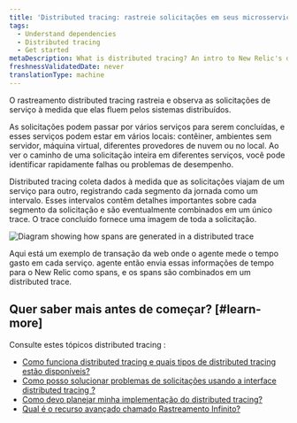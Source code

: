```yaml
---
title: 'Distributed tracing: rastreie solicitações em seus microsserviços'
tags:
  - Understand dependencies
  - Distributed tracing
  - Get started
metaDescription: What is distributed tracing? An intro to New Relic's distributed tracing feature.
freshnessValidatedDate: never
translationType: machine
---
```



O rastreamento distributed tracing rastreia e observa as solicitações de serviço à medida que elas fluem pelos sistemas distribuídos.

As solicitações podem passar por vários serviços para serem concluídas, e esses serviços podem estar em vários locais: contêiner, ambientes sem servidor, máquina virtual, diferentes provedores de nuvem ou no local. Ao ver o caminho de uma solicitação inteira em diferentes serviços, você pode identificar rapidamente falhas ou problemas de desempenho.

Distributed tracing coleta dados à medida que as solicitações viajam de um serviço para outro, registrando cada segmento da jornada como um intervalo. Esses intervalos contêm detalhes importantes sobre cada segmento da solicitação e são eventualmente combinados em um único trace. O trace concluído fornece uma imagem de toda a solicitação.

<img
  title="Diagram showing how spans are generated in a distributed trace"
  alt="Diagram showing how spans are generated in a distributed trace"
  src={distributedtracingIntrotoDistTracing}
/>

<figcaption>
  Aqui está um exemplo de transação da web onde o agente mede o tempo gasto em cada serviço. agente então envia essas informações de tempo para o New Relic como spans, e os spans são combinados em um distributed trace.
</figcaption>

## Quer saber mais antes de começar? [#learn-more]

Consulte estes tópicos distributed tracing :

* [Como funciona distributed tracing e quais tipos de distributed tracing estão disponíveis?](/docs/distributed-tracing/concepts/how-new-relic-distributed-tracing-works/)
* [Como posso solucionar problemas de solicitações usando a interface distributed tracing ?](/docs/distributed-tracing/ui-data/understand-use-distributed-tracing-ui/)
* [Como devo planejar minha implementação do distributed tracing?](/docs/distributed-tracing/concepts/distributed-tracing-planning-guide/)
* [Qual é o recurso avançado chamado Rastreamento Infinito?](/docs/understand-dependencies/distributed-tracing/infinite-tracing/introduction-infinite-tracing/)
